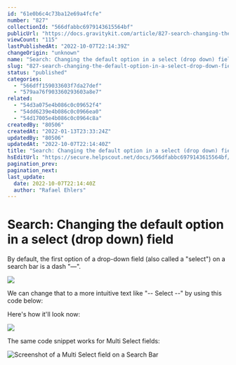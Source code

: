 ```yaml
---
id: "61e0b6c4c73ba12e69a4fcfe"
number: "827"
collectionId: "566dfabbc6979143615564bf"
publicUrl: "https://docs.gravitykit.com/article/827-search-changing-the-default-option-in-a-select-drop-down-field"
viewCount: "115"
lastPublishedAt: "2022-10-07T22:14:39Z"
changeOrigin: "unknown"
name: "Search: Changing the default option in a select (drop down) field"
slug: "827-search-changing-the-default-option-in-a-select-drop-down-field"
status: "published"
categories: 
  - "566dff159033603f7da27def"
  - "579aa76f903360293603a8e7"
related: 
  - "54d3a075e4b086c0c09652f4"
  - "54dd6239e4b086c0c0966ea0"
  - "54d17005e4b086c0c0964c8a"
createdBy: "80506"
createdAt: "2022-01-13T23:33:24Z"
updatedBy: "80506"
updatedAt: "2022-10-07T22:14:40Z"
title: "Search: Changing the default option in a select (drop down) field"
hsEditUrl: "https://secure.helpscout.net/docs/566dfabbc6979143615564bf/article/61e0b6c4c73ba12e69a4fcfe"
pagination_prev: 
pagination_next: 
last_update:
  date: 2022-10-07T22:14:40Z
  author: "Rafael Ehlers"
---
```


# Search: Changing the default option in a select (drop down) field

By default, the first option of a drop-down field (also called a "select") on a search bar is a dash "—".

![](https://s3.amazonaws.com/helpscout.net/docs/assets/54c58489e4b051242988532c/images/61e0b72bb54d116b7c397422/file-51wkVoegAj.png)

We can change that to a more intuitive text like "-- Select --" by using this code below:

<script src="https://gist.github.com/zackkatz/cd247e65b346b9d014f80220673f0088.js" type="text/javascript"></script> Here's how it'll look now:

![](https://s3.amazonaws.com/helpscout.net/docs/assets/54c58489e4b051242988532c/images/61e0b78cb54d116b7c397427/file-C3DCXVBQ8y.png)

The same code snippet works for Multi Select fields:

![Screenshot of a Multi Select field on a Search Bar](https://s3.amazonaws.com/helpscout.net/docs/assets/54c58489e4b051242988532c/images/61e1b0e779a38f5473fd40f0/file-HfKVxSST9j.png)